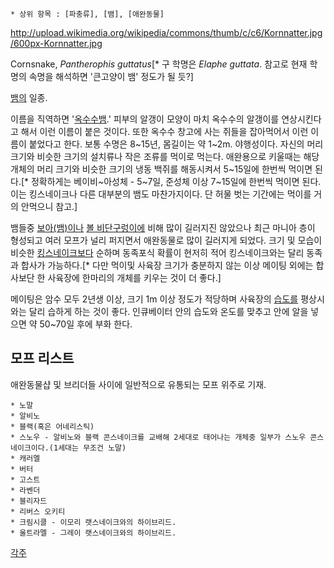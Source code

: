  * 상위 항목 : [파충류], [뱀], [애완동물]
http://upload.wikimedia.org/wikipedia/commons/thumb/c/c6/Kornnatter.jpg/600px-Kornnatter.jpg

Cornsnake, ''Pantherophis guttatus''[* 구 학명은 ''Elaphe guttata''. 참고로 현재 학명의 속명을 해석하면 '큰고양이 뱀' 정도가 될 듯?]

[[뱀]]의 일종.

이름을 직역하면 '[[옥수수]]뱀.' 피부의 알갱이 모양이 마치 옥수수의 알갱이를 연상시킨다고 해서 이런 이름이 붙은 것이다. 또한 옥수수 창고에 사는 쥐들을 잡아먹어서 이런 이름이 붙었다고 한다. 보통 수명은 8~15년, 몸길이는 약 1~2m. 야행성이다. 자신의 머리 크기와 비슷한 크기의 설치류나 작은 조류를 먹이로 먹는다. 애완용으로 키울때는 해당 개체의 머리 크기와 비슷한 크기의 냉동 백쥐를 해동시켜서 5~15일에 한번씩 먹이면 된다.[* 정확하게는 베이비~아성체 - 5~7일, 준성체 이상 7~15일에 한번씩 먹이면 된다. 이는 킹스네이크나 다른 대부분의 뱀도 마찬가지이다. 단 허물 벗는 기간에는 먹이를 거의 안먹으니 참고.]

뱀들중 [[보아(뱀)]]이나 [[볼 비단구렁이]]에 비해 많이 길러지진 않았으나 최근 마니아 층이 형성되고 여러 모프가 널리 퍼지면서 애완동물로 많이 길러지게 되었다. 크기 및 모습이 비슷한 [[킹스네이크]]보다 순하며 동족포식 확률이 현저히 적어 킹스네이크와는 달리 동족과 합사가 가능하다.[* 다만 먹이및 사육장 크기가 충분하지 않는 이상 메이팅 외에는 합사보단 한 사육장에 한마리의 개체를 키우는 것이 더 좋다.]

메이팅은 암수 모두 2년생 이상, 크기 1m 이상 정도가 적당하며 사육장의 [[습도]]를 평상시와는 달리 습하게 하는 것이 좋다. 인큐베이터 안의 습도와 온도를 맞추고 안에 알을 넣으면 약 50~70일 후에 부화 한다. 

== 모프 리스트 ==
애완동물샵 및 브리더들 사이에 일반적으로 유통되는 모프 위주로 기재.

 * 노말
 * 알비노
 * 블랙(혹은 어네리스틱) 
 * 스노우 - 알비노와 블랙 콘스네이크를 교배해 2세대로 태어나는 개체중 일부가 스노우 콘스네이크이다.(1세대는 무조건 노말)
 * 캐러멜
 * 버터
 * 고스트
 * 라벤더
 * 블리자드
 * 리버스 오키티
 * 크림시클 - 이모리 랫스네이크와의 하이브리드.
 * 울트라멜 - 그레이 랫스네이크와의 하이브리드.

[[각주]]
